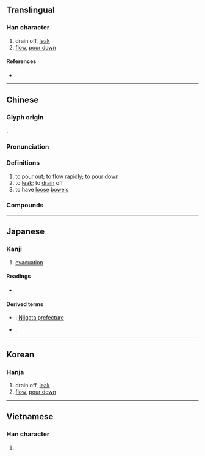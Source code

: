 {{character info/new}}
{{also|泻}}
==Translingual==
<!-- Note: No simplified forms in Japanese. 泻 is not an official shinjitai character -->

===Han character===
{{Han char|rn=85|rad=水|as=15|sn=18|four=33127|canj=EJHF|ids=⿰氵寫}}

# drain off, [[leak]]
# [[flow]], [[pour down]]

====References====
* {{Han ref|kx=0658.390|dkj=18596|dj=1068.330|hdz=31780.140|uh=7009|ud=28681|bh=C26D|bd=49773}}

----

==Chinese==
{{zh-forms|s=泻}}

===Glyph origin===
{{Han etym}}
{{Han compound|水|寫|ls=psc|c1=s|c2=p}}.

===Pronunciation===
{{zh-pron
|m=xiè
|c=se3,se2
|c-t=lhie1,lhie2
|h=pfs=sia
|md=siá
|mn=sià
|mn-t=sia3
|w=2xia
|mc=y
|oc=y
|cat=v
}}
{{zh-attn-split}}

===Definitions===
{{zh-hanzi}}

# to [[pour]] [[out]]; to [[flow]] [[rapidly]]; to [[pour]] [[down]]
# to [[leak]]; to [[drain]] off
# to have [[loose]] [[bowel]]s

===Compounds===
{{zh-der|一瀉千里|上吐下瀉|下瀉|倒瀉|傾瀉|吐瀉|大雨如瀉|奔瀉|崩瀉|懸河瀉水|水瀉|沖瀉|泄瀉|流瀉|淘瀉|澤瀉|瀉土|瀉底|瀉肚|瀉藥|瀉鹽|狂瀉|直瀉而下|腹瀉|銀河倒瀉}}

----

==Japanese==

===Kanji===
{{ja-kanji|grade=|rs=水15}} <!-- Note: This character is not simplified to 泻 in Japanese -->

# [[evacuation]]

====Readings====
* {{ja-readings|on=[[しゃ]] (sha)|kun=[[そそぐ]] (sosogu), [[はく]] (haku)|nanori=[[だか]] (daka)}}

====Derived terms====
* {{ja-r|新潟県|^にいがたけん}}: [[wikipedia:Niigata prefecture|Niigata prefecture]]
* {{ja-r|瀉下薬|しゃげやく}}: {{l|en|laxative}}

----

==Korean==

===Hanja===
{{ko-hanja|hangeul=사|eumhun=|rv=sa|mr=sa|y=sa}}

# drain off, [[leak]]
# [[flow]], [[pour down]]

----

==Vietnamese==

===Han character===
{{vi-readings|rs=水15| hanviet = [[tả]], [[dã]], [[tã]]}}

# {{defn|lang=vi|sort=水15}}